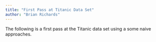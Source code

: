 ```yaml
---
title: "First Pass at Titanic Data Set" 
author: "Brian Richards" 
---
```


The following is a first pass at the Titanic data set using a some naive approaches.
